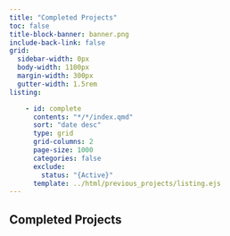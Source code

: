 ```yaml
---
title: "Completed Projects"
toc: false
title-block-banner: banner.png
include-back-link: false
grid:
  sidebar-width: 0px
  body-width: 1100px
  margin-width: 300px
  gutter-width: 1.5rem
listing:

    - id: complete
      contents: "*/*/index.qmd"
      sort: "date desc"
      type: grid
      grid-columns: 2
      page-size: 1000
      categories: false
      exclude:
        status: "{Active}"
      template: ../html/previous_projects/listing.ejs
---
```


## Completed Projects

:::{#complete}
:::
